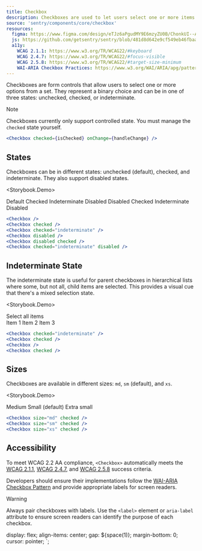 ```yaml
---
title: Checkbox
description: Checkboxes are used to let users select one or more items from a set of options, or to indicate a binary choice.
source: 'sentry/components/core/checkbox'
resources:
  figma: https://www.figma.com/design/eTJz6aPgudMY9E6mzyZU0B/ChonkUI--App-Components--WIP-?node-id=384-2119&t=DdXZ7WIgTdURJlRv-4
  js: https://github.com/getsentry/sentry/blob/481d8d642e9cf549eb46fbaac1d0527395e8b490/static/app/components/core/checkbox/index.tsx#L35
  a11y:
    WCAG 2.1.1: https://www.w3.org/TR/WCAG22/#keyboard
    WCAG 2.4.7: https://www.w3.org/TR/WCAG22/#focus-visible
    WCAG 2.5.8: https://www.w3.org/TR/WCAG22/#target-size-minimum
    WAI-ARIA Checkbox Practices: https://www.w3.org/WAI/ARIA/apg/patterns/checkbox/
---
```






Checkboxes are form controls that allow users to select one or more options from a set. They represent a binary choice and can be in one of three states: unchecked, checked, or indeterminate.

> [!NOTE]
> Checkboxes currently only support controlled state. You must manage the `checked` state yourself.

```jsx
<Checkbox checked={isChecked} onChange={handleChange} />
```

## States

Checkboxes can be in different states: unchecked (default), checked, and indeterminate. They also support disabled states.

<Storybook.Demo>
  <div style={{display: 'flex', flexDirection: 'column', gap: space(2)}}>
    <Label>
      Default <Checkbox />
    </Label>
    <Label>
      Checked <Checkbox checked />
    </Label>
    <Label>
      Indeterminate <Checkbox checked="indeterminate" />
    </Label>
    <Label>
      Disabled <Checkbox disabled />
    </Label>
    <Label>
      Disabled Checked <Checkbox disabled checked />
    </Label>
    <Label>
      Indeterminate Disabled <Checkbox checked="indeterminate" disabled />
    </Label>
  </div>
</Storybook.Demo>

```jsx
<Checkbox />
<Checkbox checked />
<Checkbox checked="indeterminate" />
<Checkbox disabled />
<Checkbox disabled checked />
<Checkbox checked="indeterminate" disabled />
```

## Indeterminate State

The indeterminate state is useful for parent checkboxes in hierarchical lists where some, but not all, child items are selected. This provides a visual cue that there's a mixed selection state.

<Storybook.Demo>
  <div style={{display: 'flex', flexDirection: 'column', gap: space(1)}}>
    <Label>
      <Checkbox checked="indeterminate" /> Select all items
    </Label>
    <div
      style={{
        marginLeft: space(3),
        display: 'flex',
        flexDirection: 'column',
        gap: space(1),
      }}
    >
      <Label>
        <Checkbox checked /> Item 1
      </Label>
      <Label>
        <Checkbox /> Item 2
      </Label>
      <Label>
        <Checkbox checked /> Item 3
      </Label>
    </div>
  </div>
</Storybook.Demo>

```jsx
<Checkbox checked="indeterminate" />
<Checkbox checked />
<Checkbox />
<Checkbox checked />
```

## Sizes

Checkboxes are available in different sizes: `md`, `sm` (default), and `xs`.

<Storybook.Demo>
  <div style={{display: 'flex', flexDirection: 'column', gap: space(2)}}>
    <Label>
      Medium <Checkbox size="md" checked />
    </Label>
    <Label>
      Small (default) <Checkbox size="sm" checked />
    </Label>
    <Label>
      Extra small <Checkbox size="xs" checked />
    </Label>
  </div>
</Storybook.Demo>

```jsx
<Checkbox size="md" checked />
<Checkbox size="sm" checked />
<Checkbox size="xs" checked />
```

## Accessibility

To meet WCAG 2.2 AA compliance, `<Checkbox>` automatically meets the [WCAG 2.1.1](https://www.w3.org/TR/WCAG22/#keyboard), [WCAG 2.4.7](https://www.w3.org/TR/WCAG22/#focus-visible), and [WCAG 2.5.8](https://www.w3.org/TR/WCAG22/#target-size-minimum) success criteria.

Developers should ensure their implementations follow the [WAI-ARIA Checkbox Pattern](https://www.w3.org/WAI/ARIA/apg/patterns/checkbox/) and provide appropriate labels for screen readers.

> [!WARNING]
> Always pair checkboxes with labels. Use the `<label>` element or `aria-label` attribute to ensure screen readers can identify the purpose of each checkbox.

  display: flex;
  align-items: center;
  gap: ${space(1)};
  margin-bottom: 0;
  cursor: pointer;
`;
